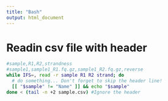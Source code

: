 ```yaml
---
title: "Bash"
output: html_document
---
```

# Readin csv file with header  
```bash
#sample,R1,R2,strandness
#sample1,sample1_R1.fq.gz,sample1_R2.fq.gz,reverse
while IFS=, read -r sample R1 R2 strand; do
  # do something... Don't forget to skip the header line!
  [[ "$sample" != "Name" ]] && echo "$sample"
done < (tail -n +2 sample.csv) #Ignore the header

```

